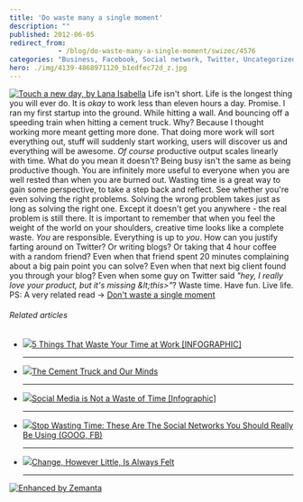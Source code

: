 ```yaml
---
title: 'Do waste many a single moment'
description: ""
published: 2012-06-05
redirect_from: 
            - /blog/do-waste-many-a-single-moment/swizec/4576
categories: "Business, Facebook, Social network, Twitter, Uncategorized"
hero: ./img/4139-4868971120_b1edfec72d_z.jpg
---
```


[![Touch a new day, by Lana Isabella](./img/4139-4868971120_b1edfec72d_z.jpg "Touch a new day, by Lana Isabella")](http://www.flickr.com/photos/lanaisabella/4868971120/in/photostream/lightbox/) Life isn't short. Life is the longest thing you will ever do. It is _okay_ to work less than eleven hours a day. Promise. I ran my first startup into the ground. While hitting a wall. And bouncing off a speeding train when hitting a cement truck. Why? Because I thought working more meant getting more done. That doing more work will sort everything out, stuff will suddenly start working, users will discover us and everything will be awesome. _Of course_ productive output scales linearly with time. What do you mean it doesn't? Being busy isn't the same as being productive though. You are infinitely more useful to everyone when you are well rested than when you are burned out. Wasting time is a great way to gain some perspective, to take a step back and reflect. See whether you're even solving the right problems. Solving the wrong problem takes just as long as solving the right one. Except it doesn't get you anywhere - the real problem is still there. It is important to remember that when you feel the weight of the world on your shoulders, creative time looks like a complete waste. _You_ are responsible. Everything is up to _you_. How can you justify farting around on Twitter? Or writing blogs? Or taking that 4 hour coffee with a random friend? Even when that friend spent 20 minutes complaining about a big pain point you can solve? Even when that next big client found you through your blog? Even when some guy on Twitter said _"hey, I really love your product, but it's missing &amp;lt;this>"_? Waste time. Have fun. Live life. PS: A very related read -> [Don't waste a single moment](http://www.daniellemorrill.com/2012/06/dont-waste-a-single-moment/)

###### Related articles

-   [![](http://i.zemanta.com/84205837_80_80.jpg)](http://mashable.com/2012/04/13/wasting-time-work/)[5 Things That Waste Your Time at Work \[INFOGRAPHIC\]](http://mashable.com/2012/04/13/wasting-time-work/)

    * * *

-   [![](http://i.zemanta.com/87777587_80_80.jpg)](http://betterlifecoaching.wordpress.com/2012/05/08/the-cement-truck-and-our-minds/)[The Cement Truck and Our Minds](http://betterlifecoaching.wordpress.com/2012/05/08/the-cement-truck-and-our-minds/)

    * * *

-   [![](http://i.zemanta.com/83399237_80_80.jpg)](http://socialtimes.com/social-media-is-not-a-waste-of-time-infographic_b93638)[Social Media is Not a Waste of Time \[Infographic\]](http://socialtimes.com/social-media-is-not-a-waste-of-time-infographic_b93638)

    * * *

-   [![](http://i.zemanta.com/88454673_80_80.jpg)](http://www.businessinsider.com/which-social-network-is-best-for-you-2012-5)[Stop Wasting Time: These Are The Social Networks You Should Really Be Using (GOOG, FB)](http://www.businessinsider.com/which-social-network-is-best-for-you-2012-5)

    * * *

-   [![](http://i.zemanta.com/91070430_80_80.jpg)](http://autism.typepad.com/autism/2012/05/change-however-little-is-always-felt.html)[Change, However Little, Is Always Felt](http://autism.typepad.com/autism/2012/05/change-however-little-is-always-felt.html)

    * * *

[![Enhanced by Zemanta](http://img.zemanta.com/zemified_e.png?x-id=5cd95ca4-4bf8-4a04-a32c-d2de1b4457b9)](http://www.zemanta.com/?px "Enhanced by Zemanta")
